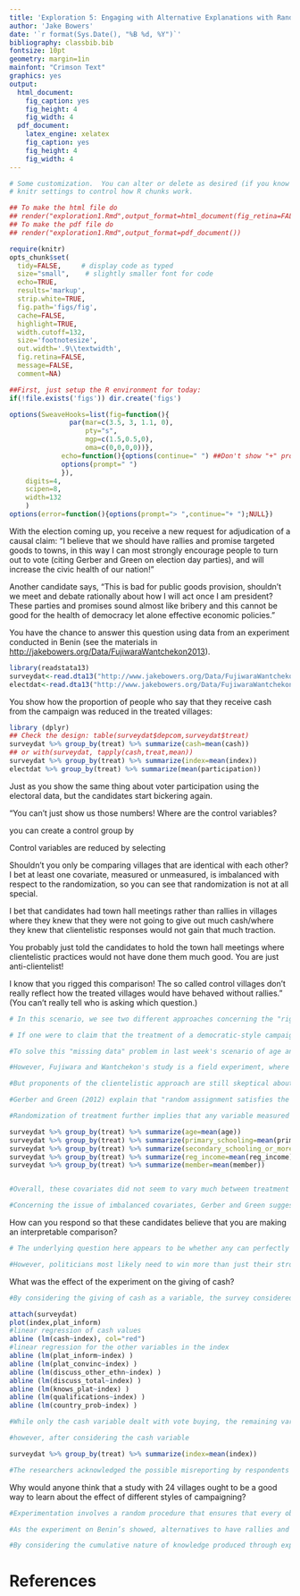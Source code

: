 ```yaml
---
title: 'Exploration 5: Engaging with Alternative Explanations with Randomized Experiments'
author: 'Jake Bowers'
date: '`r format(Sys.Date(), "%B %d, %Y")`'
bibliography: classbib.bib
fontsize: 10pt
geometry: margin=1in
mainfont: "Crimson Text"
graphics: yes
output:
  html_document:
    fig_caption: yes
    fig_height: 4
    fig_width: 4
  pdf_document:
    latex_engine: xelatex
    fig_caption: yes
    fig_height: 4
    fig_width: 4
---
```


<!-- Make this document using library(rmarkdown); render("exploration1.Rmd") -->
\input{mytexsymbols}


```r
# Some customization.  You can alter or delete as desired (if you know what you are doing).
# knitr settings to control how R chunks work.

## To make the html file do
## render("exploration1.Rmd",output_format=html_document(fig_retina=FALSE))
## To make the pdf file do
## render("exploration1.Rmd",output_format=pdf_document())

require(knitr)
opts_chunk$set(
  tidy=FALSE,     # display code as typed
  size="small",    # slightly smaller font for code
  echo=TRUE,
  results='markup',
  strip.white=TRUE,
  fig.path='figs/fig',
  cache=FALSE,
  highlight=TRUE,
  width.cutoff=132,
  size='footnotesize',
  out.width='.9\\textwidth',
  fig.retina=FALSE,
  message=FALSE,
  comment=NA)
```


```r
##First, just setup the R environment for today:
if(!file.exists('figs')) dir.create('figs')

options(SweaveHooks=list(fig=function(){
			   par(mar=c(3.5, 3, 1.1, 0),
			       pty="s",
			       mgp=c(1.5,0.5,0),
			       oma=c(0,0,0,0))},
			 echo=function(){options(continue=" ") ##Don't show "+" prompts,
			 options(prompt=" ")
			 }),
	digits=4,
	scipen=8,
	width=132
	)
options(error=function(){options(prompt="> ",continue="+ ");NULL})
```

With the election coming up, you receive a new request for adjudication of a
causal claim: "I believe that we should have rallies and promise targeted goods
to towns, in this way I can most strongly encourage people to turn out to vote
(citing Gerber and Green on election day parties), and will increase the civic
health of our nation!" 

Another candidate says, "This is bad for public goods
provision, shouldn't we meet and debate rationally about how I will act once I
am president? These parties and promises sound almost like bribery and this
cannot be good for the health of democracy let alone effective economic
policies."

You have the chance to answer this question using data from an experiment
conducted in Benin (see the materials in
<http://jakebowers.org/Data/FujiwaraWantchekon2013>).

```r
library(readstata13)
surveydat<-read.dta13("http://www.jakebowers.org/Data/FujiwaraWantchekon2013/20110167_data/survey_data_AEJ.dta",convert.factors=FALSE)
electdat<-read.dta13("http://www.jakebowers.org/Data/FujiwaraWantchekon2013/20110167_data/AEJ_elec_data.dta",convert.factors=FALSE)
```

You show how the proportion of people who say that they receive cash from the campaign was reduced in the treated villages:

```r
library (dplyr)
## Check the design: table(surveydat$depcom,surveydat$treat)
surveydat %>% group_by(treat) %>% summarize(cash=mean(cash))
## or with(surveydat, tapply(cash,treat,mean))
surveydat %>% group_by(treat) %>% summarize(index=mean(index))
electdat %>% group_by(treat) %>% summarize(mean(participation))
```

Just as you show the same thing about voter participation using the
electoral data, but the candidates start bickering again.

"You can't just show us those numbers! Where are the control variables?

you can create a control group by 

Control variables are reduced by selecting 

Shouldn't you only be comparing villages that are identical with each other?
I bet at least one covariate, measured or unmeasured, is imbalanced with respect
to the randomization, so you can see that randomization is not at all special.

I bet that candidates had town hall meetings rather than rallies in villages
where they knew that they were not going to give out much cash/where they knew
that clientelistic responses would not gain that much traction. 

You probably just told the candidates to hold the town hall meetings where clientelistic
practices would not have done them much good. You are just anti-clientelist! 

I know that you rigged this comparison! The so called control villages don't
really reflect how the treated villages would have behaved without rallies."
(You can't really tell who is asking which question.) 

```r

# In this scenario, we see two different approaches concerning the "right" way to campaign in an election. The first approach supports clientelism, arguing that democratic campaigns are only feasible in countries with a sufficiently high level of economic development. The second approach refutes this argument by showing data collected from Fujiwara and Wantchekon's 2013 study. In this study, the "treatment" of randomly selected Beninese villages with campaigns utilizing town-hall debates had a negative effect on self-reported measures of clientelism yet no significant effect on voter participation. In other words, despite Benin not having sufficient economic development, a democratic approach in election campaigns turned out to be just as effective in mobilizing voter turnout. To this, proponents of the clientelistic approach express skepticism by saying that Fujiwara and Wantchekon's study did not sufficiently control for any variables that may have influenced self-reported clientelism and voter turnout. They further question the procedure concerning experimental candidates’ selection of villages for the treatment campaign. 

# If one were to claim that the treatment of a democratic-style campaign had an effect on self-reported measures of clientelism and voter turnout, the ' treatment effect' here would be the difference between clientelism/turnout in two different worlds: One where the Beninese villages receive the treatment and one where they do not. Unfortunately, it is impossible to create a separate counterfactual world where the same exact villages do not receive any treatment at all, which leads to the problem of "missing data." Therefore, we need to finds ways to create an approximation of this counterfactual world. 

#To solve this "missing data" problem in last week's scenario of age and Trump support, we controlled for possible variables that may influence the effect of age on Trump support (political knowledge, ethnicity and ideology) and compared the effect size among people who were more or less similar to each other in terms of these variables. The reason for doing so was because we cannot randomly assign people to be of a certain age or age group for the purposes of comparing the effect size of age between a controlled and treated group. Therefore, we had to "control" for different levels of ideology and political knowledge, as well as different subcategories of ethnicity and then see if age had had any effect on Trump support. 

#However, Fujiwara and Wantchekon's study is a field experiment, where it is actually possible to randomly assign villages to either a control group or a treatment group. Here, the control group serves as the counterfactual - a "proxy for the outcome that would have been observed for individuals in the treatment group if the treatment had not been applied to them" as explained by Gerber and Green (p. 7) - thereby solving the issue of missing data. 

#But proponents of the clientelistic approach are still skeptical about this whole "randomization" process. They point out that there were no control variables in Fujiwara and Wantchekon's field experiment; without using any control variables, how can we say that the treatment and control villages were similar enough to each other to warrant fair comparison? 

#Gerber and Green (2012) explain that "random assignment satisfies the independence assumption, and the independence assumption suggests a way to generate empirical estimates of average treatment effects (p. 8)." Here, the independence assumption means that the potential outcome of treatment villages is independent from a randomly assigned value of treatment or non-treatment. That is, regardless of whether these villages get assigned to the treatment or not, the potential outcomes of treatment villages are the same as the average potential outcomes among all villages because treatment villages are merely a random sample of all villages. If this is the case, it should be fair to compare the outcomes between treatment and control villages since neither group will have a higher set of potential outcomes than the other. 

#Randomization of treatment further implies that any variable measured prior to the administration of the treatment are also presumably independent of randomly assigned treatment groups (p. 8). For instance, one cannot argue that age may have influenced self-reported measures of clientelism and voter turnout because randomization assures that any combination of treatment and control villages will likely yield similar averages in terms of age. Gerber and Green refer to this property as 'covariate balance,' saying that it is possible to gauge the degree of balance empirically by comparing the sample averages for the treatment and control groups. To see if we can actually say that covariates such as age and education level were similar between control and treatment villages, we ran the following codes in R: 

surveydat %>% group_by(treat) %>% summarize(age=mean(age))
surveydat %>% group_by(treat) %>% summarize(primary_schooling=mean(primary_schooling))
surveydat %>% group_by(treat) %>% summarize(secondary_schooling_or_more=mean(secondary_schooling_or_more))
surveydat %>% group_by(treat) %>% summarize(reg_income=mean(reg_income))
surveydat %>% group_by(treat) %>% summarize(member=mean(member))


#Overall, these covariates did not seem to vary much between treatment and control villages. However, proponents of the clientelistic approach point out a different covariate, one that has not been measured in this study. According to these people, experimental candidates could have just chosen villages where clientelistic practices would not have done them much good in the first place. If this is the case, we could potentially have an imbalance in one or more unmeasured variable(s), namely, each village’s clientelism index prior to the experiment, as well as the vote share of each candidate prior to the experiment. 

#Concerning the issue of imbalanced covariates, Gerber and Green suggest using either pre-experiment or post-experiment stratification. Essentially, we would examine each experimental candidate’s list of villages, divide these villages into either ‘favorable/clientelism-effective’ or ‘unfavorable/clientelism-ineffective’ groups, and then randomly assign a certain fraction of each group to the treatment condition. Or alternatively, we would include the covariates as control variables in a multivariate model. Unfortunately, we do not have data concerning these unmeasured covariates. In their study, Fujiwara and Wantchekon used stratified randomization based on geography, which according to them “guarantees a perfect balance regarding any characteristic that varies only at the commune level (p. 245).”

```


How can you respond so that these candidates believe that you are making an interpretable comparison?

```r

# The underlying question here appears to be whether any can perfectly capture what might have happened in all scenarios.  Experiments are actually quite poor indicators of counterfactuals because they require manipulation of the environment.  This is not a weakness, however, as experiments move you out of the realm of thought exercise into having actual causal control of the system.  As was stated in Kinder and Palfrey “Experiments intrude upon nature, and the do so (almost always) to provide answers to causal questions”(p. 6).  So how do we determine the validity of the results. First we test for significance which the paper has already done following established guidelines for appropriate p values. This confirms that our results are real.  The next part, however, is harder.  We have to determine what the results mean and make sure we are not introducing bias into our interpretations.  The candidates are wise to be cautious of a result that upends the social order.   Since we are accused of being anti-clientelistic (which, to be fully honest, we are), the candidates should look to see if any of our results support pro-clientelistic position.  For if we were so biased as the candidates fear, why would we support such a position?  Are results do in fact support a pro-clientelistic position.  When candidates conducted a treatment within their own stronghold, there was a decrease in their voter share.  If candidates want to spin the results in favor of the status quo, this the angle to use.  Informing voters within your stronghold instead of distributing gifts only weakens your position.  This was determined by comparing treatment and control areas that were both within the same candidates stronghold suggesting similar demographics and areas that had similar clientelistic behavior in the past.  While the treatment areas were not randomly assigned, since they and the controls were both within the same candidates stronghold, we can make assumptions about the similarities in samples. 

#However, politicians most likely need to win more than just their strongholds to make it into the runoff.  Here the candidates need to determine whether they can use the other results despite maintaining pro-clientelistic beliefs.  I think a savvy candidate will see the benefit of these results.  The can keep the offering the gifts to supporters in the strongholds, but also gain vote share elsewhere for cheaper.  This is particularly important for the candidates without the expected largest voter share.  If they can hold their own areas with gifts and then pull some support with issue information from rival strongholds, they can obtain a larger portion of the vote.  So to summarize from earlier: the experiment was set up in a format with quite similar control and treatment villages; the treatments were applied correctly; and the results do not fully support either pro or anti-clientelistic attitudes.  These three items are good indication that the results are unbiased and yet still a valid and interpretable comparison

```

What was the effect of the experiment on the giving of cash?

```r
#By considering the giving of cash as a variable, the survey considered one central element supporting theorization of clientelism. In fact, compared to the other variables in the clientelism index, receiving cash from candidate showed a positive correlation with the clientelism index, as is shown in the following plot

attach(surveydat)
plot(index,plat_inform)
#linear regression of cash values
abline (lm(cash~index), col="red")
#linear regression for the other variables in the index
abline (lm(plat_inform~index) )
abline (lm(plat_convinc~index) )
abline (lm(discuss_other_ethn~index) )
abline (lm(discuss_total~index) )
abline (lm(knows_plat~index) )
abline (lm(qualifications~index) )
abline (lm(country_prob~index) )

#While only the cash variable dealt with vote buying, the remaining variables dealt with voter information. However, the researchers showed, that by excluding the cash variable, the results of the clientelism index are similar as the entire index.

#however, after considering the cash variable 

surveydat %>% group_by(treat) %>% summarize(index=mean(index))

#The researchers acknowledged the possible misreporting by respondents or the infrequency of vote buying in the selected areas. As the results of the research showed a possible strategy for candidates of using of treatment campaigns in areas where they are not dominant, the experiment suggest how expending money on providing information could be cheaper than giving cash, and in consequence, an argument for information-based campaigns as a more cost-effective way of mobilizing voters than cash distribution. In the long-term, such strategy will lead to a more informed and competitive political environment, in which resources are allocated to increase participation.

```

Why would anyone think that a study with 24 villages ought to be a good way to learn about the
effect of different styles of campaigning?

```r

#Experimentation involves a random procedure that ensures that every observation has the same probability of being assigned to the treatment group. As a great number of experiments took place in laboratories, conclusions tend to focus on the internal validity as, for example, control variables can be constant during the whole process. However, for political science, this scope can limit the possibilities of experiments, especially when they take place in real-world settings. 

#As the experiment on Benin’s showed, alternatives to have rallies and promise targeted goods to towns can encourage people to turn out to vote, and increase the civic health of any nation. This conclusion was achieved through a field experimentation, which recognizes the local aspects of benin’s political culture, but also achieve a level of generalization by showing the effectiveness of randomization, as the villages chosen showed a similarity in terms of the demographic variables in the survey.

#By considering the cumulative nature of knowledge produced through experimentation, the study of Benin’s elections could addresses the effects of introducing clientelist practices into programmatic politics.

```

# References

